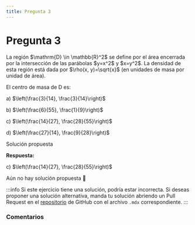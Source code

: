 ```yaml
---
title: Pregunta 3
---
```



# Pregunta 3

<div className="exercise">
La región $\mathrm{D} \in \mathbb{R}^2$ se define por el área encerrada por la intersección de las parábolas $y=x^2$ y $x=y^2$. La densidad de esta región está dada por $\rho(x, y)=\sqrt{x}$ (en unidades de masa por unidad de área).

El centro de masa de D es:

a) $\left(\frac{3}{14}, \frac{3}{14}\right)$

b) $\left(\frac{6}{55}, \frac{1}{9}\right)$

c) $\left(\frac{14}{27}, \frac{28}{55}\right)$

d) $\left(\frac{27}{14}, \frac{9}{28}\right)$
</div>

<MDXDetails>
<summary>Solución propuesta</summary>

<div className="exercise">

**Respuesta:**

c) $\left(\frac{14}{27}, \frac{28}{55}\right)$

Aún no hay solución propuesta 🥲
</div>

:::info
Si este ejercicio tiene una solución, podría estar incorrecta. Si deseas proponer una solución alternativa, manda tu solución abriendo
un Pull Request en el [repositorio](https://github.com/crow-rojas/apuntes-fundamentals/pulls) de GitHub con el archivo
`.mdx` correspondiente.
:::

</MDXDetails>

### Comentarios

<Disqus
  url="https://crow-rojas.github.io/apuntes-fundamentals/docs/mathematics/calculus-1-2-3/exercises/2018-1/p03"
  identifier="docs/mathematics/calculus-1-2-3/exercises/2018-1/p03"
  title="2018-1 Cálculo I, II y III - Pregunta 03"
/>
